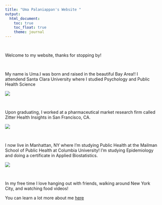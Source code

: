```yaml
---
title: "Uma Palaniappan's Website "
output: 
  html_document:
    toc: true
    toc_float: true
    theme: journal
---
```


$~$ 

Welcome to my website, thanks for stopping by! 

$~$ 

My name is Uma.I was born and raised in the beautiful Bay Area!! I attendend 
Santa Clara University where I studied Psychology and Public Health Science 

![](download.jpg)

$~$ 

Upon graduating, I worked at a pharmaceutical market research firm called Zitter Health Insights in San Francisco, CA.

![](download-1.png)

$~$ 

I now live in Manhattan, NY where I'm studying Public Health at the Mailman School of Public Health at Columbia University! I'm studying Epidemiology and doing a certificate in Applied Biostatistics.  

![](newyork.jpg)

$~$ 

In my free time I love hanging out with friends, walking around New York City, and watching food videos!


You can learn a lot more about me [here](aboutme.html)
